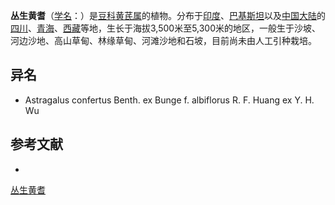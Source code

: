 {{Speciesbox
| name = 丛生黄耆
| status = 
| status_system = 
| image =
| genus = Astragalus
| species = confertus
| authority = Benth.
}}

'''丛生黄耆'''（[[学名|学名]]：{{lang|la|''Astragalus confertus''}}）是[[豆科|豆科]][[黄芪属|黄芪属]]的植物。分布于[[印度|印度]]、[[巴基斯坦|巴基斯坦]]以及[[中国大陆|中国大陆]]的[[四川|四川]]、[[青海|青海]]、[[西藏|西藏]]等地，生长于海拔3,500米至5,300米的地区，一般生于沙坡、河边沙地、高山草甸、林缘草甸、河滩沙地和石坡，目前尚未由人工引种栽培。

== 异名 ==
* Astragalus confertus Benth. ex Bunge f. albiflorus R. F. Huang ex Y. H. Wu

== 参考文献 ==
<div class="references-small">
* {{cite web| url =http://www.bioinfo.cn/db05/KmzwSpecies.php?action=view&id=15673| title =丛生黄耆| work =《中国高等植物数据库全库》| publisher =中国科学院微生物研究所| author =昆明植物研究所| accessdate =2009-02-24| deadurl =yes| archiveurl =https://web.archive.org/web/20160305023808/http://www.bioinfo.cn/db05/KmzwSpecies.php?action=view&id=15673| archivedate =2016-03-05}}
</div>
{{Taxonbar|from=Q10869338}}

[[Category:黄芪属|丛生黄耆]]


{{植物小作品}}